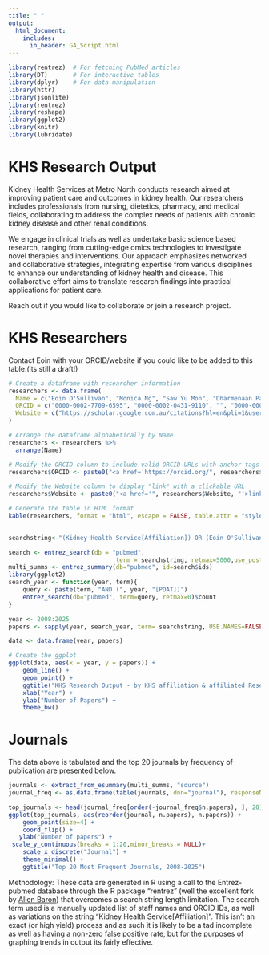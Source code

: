 ```yaml
---
title: " "
output:
  html_document:
    includes:
      in_header: GA_Script.html
---
```

```r
library(rentrez)  # For fetching PubMed articles
library(DT)       # For interactive tables
library(dplyr)    # For data manipulation
library(httr) 
library(jsonlite)
library(rentrez)
library(reshape)
library(ggplot2)
library(knitr)
library(lubridate)

```

# KHS Research Output

Kidney Health Services at Metro North conducts research aimed at improving patient care and outcomes in kidney health. Our researchers includes professionals from nursing, dietetics, pharmacy, and medical fields, collaborating to address the complex needs of patients with chronic kidney disease and other renal conditions.

We engage in clinical trials as well as undertake basic science based research, ranging from cutting-edge omics technologies to investigate novel therapies and interventions. Our approach emphasizes networked and collaborative strategies, integrating expertise from various disciplines to enhance our understanding of kidney health and disease. This collaborative effort aims to translate research findings into practical applications for patient care.

Reach out if you would like to collaborate or join a research project. 

# KHS Researchers

Contact Eoin with your ORCID/website if you could like to be added to this table.(its still a draft!)


```r


# Create a dataframe with researcher information
researchers <- data.frame(
  Name = c("Eoin O'Sullivan", "Monica Ng", "Saw Yu Mon", "Dharmenaan Palamuthusingam"),
  ORCID = c("0000-0002-7709-6595", "0000-0002-0431-9110", "", "0000-0003-1505-3482"),
  Website = c("https://scholar.google.com.au/citations?hl=en&pli=1&user=mKQFjGsAAAAJ", "https://scholar.google.co.uk/citations?hl=en&user=kznyXfMAAAAJ", "https://www.healthhubdoctorsmorayfield.com.au/dr-sarah-mon/", "https://www.researchgate.net/profile/Dharmenaan-Palamuthusingam")
)

# Arrange the dataframe alphabetically by Name
researchers <- researchers %>%
  arrange(Name)

# Modify the ORCID column to include valid ORCID URLs with anchor tags
researchers$ORCID <- paste0("<a href='https://orcid.org/", researchers$ORCID, "'>", researchers$ORCID, "</a>")

# Modify the Website column to display "link" with a clickable URL
researchers$Website <- paste0("<a href='", researchers$Website, "'>link</a>")

# Generate the table in HTML format
kable(researchers, format = "html", escape = FALSE, table.attr = "style='width:100%;'", align = "l")
  
```




```r
searchstring<-"(Kidney Health Service[Affiliation]) OR (Eoin O'Sullivan) OR (Eoin Daniel O'Sullivan) OR (0000-0002-7709-6595) OR (Monica Ng) OR (0000-0002-0431-9110) OR (Palamuthusingam D) OR (0000-0003-1505-3482) OR (Mon SY) OR (Dwarakanathan Ranganathan)"

search <- entrez_search(db = "pubmed",
                              term = searchstring, retmax=5000,use_post=TRUE,web_history =T)
multi_summs <- entrez_summary(db="pubmed", id=search$ids)
library(ggplot2)
search_year <- function(year, term){
    query <- paste(term, "AND (", year, "[PDAT])")
    entrez_search(db="pubmed", term=query, retmax=0)$count
}

year <- 2008:2025
papers <- sapply(year, search_year, term= searchstring, USE.NAMES=FALSE)

data <- data.frame(year, papers)

# Create the ggplot
ggplot(data, aes(x = year, y = papers)) +
    geom_line() +                      
    geom_point() +
    ggtitle("KHS Research Output - by KHS affiliation & affiliated Researcher output") +   
    xlab("Year") +                     
    ylab("Number of Papers") +         
    theme_bw()                        

```

# Journals

The data above is tabulated and the top 20 journals by frequency of publication are presented below.


```r


journals <- extract_from_esummary(multi_summs, "source")
journal_freq <- as.data.frame(table(journals, dnn="journal"), responseName="n.papers")

top_journals <- head(journal_freq[order(-journal_freq$n.papers), ], 20)
ggplot(top_journals, aes(reorder(journal, n.papers), n.papers)) + 
    geom_point(size=4) + 
    coord_flip() + 
   ylab("Number of papers") +
 scale_y_continuous(breaks = 1:20,minor_breaks = NULL)+
    scale_x_discrete("Journal") +
    theme_minimal() +
    ggtitle("Top 20 Most Frequent Journals, 2008-2025") 

```
Methodology: These data are generated in R using a call to the Entrez-pubmed database through the R package "rentrez" (well the excellent fork by [Allen Baron](https://github.com/allenbaron)) that overcomes a search string length limitation. The search term used is a manually updated list of staff names and ORCID IDs, as well as variations on the string "Kidney Health Service[Affiliation]". This isn't an exact (or high yield) process and as such it is likely to be a tad incomplete as well as having a non-zero false positive rate, but for the purposes of graphing trends in output its fairly effective.  


